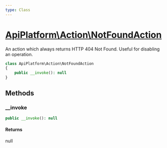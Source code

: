 ```yaml
---
type: Class
---
```


# [ApiPlatform\Action\NotFoundAction](/docs/reference/Action/NotFoundAction)

An action which always returns HTTP 404 Not Found. Useful for disabling an operation.

```php
class ApiPlatform\Action\NotFoundAction
{
    public __invoke(): null
}
```
## Methods

### __invoke



```php
public __invoke(): null
```

#### Returns

null
